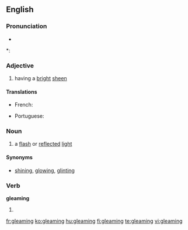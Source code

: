 ==English==

===Pronunciation===
* {{audio|en-us-gleaming.ogg|Audio (US)}}

*: {{rhymes|iːmɪŋ}}

===Adjective===
{{en-adj}}

# having a [[bright]] [[sheen]]

====Translations====
{{trans-top|having a bright sheen}}
* French: {{t|fr|brillant|m}}
{{trans-mid}}
* Portuguese: {{t|pt|brilhante|m}}
{{trans-bottom}}

===Noun===
{{en-noun}}

# a [[flash]] or [[reflect]]ed [[light]]

====Synonyms====
* [[shining]], [[glowing]], [[glinting]]

===Verb===
'''gleaming'''

# {{present participle of|[[gleam#Verb|gleam]]}}

[[fr:gleaming]]
[[ko:gleaming]]
[[hu:gleaming]]
[[fi:gleaming]]
[[te:gleaming]]
[[vi:gleaming]]